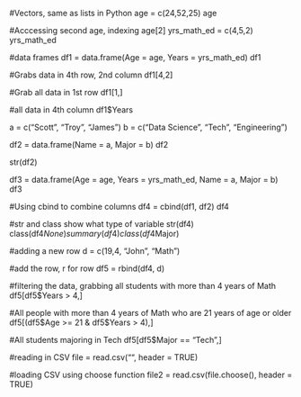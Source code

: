 #Vectors, same as lists in Python
age = c(24,52,25)
age

#Acccessing second age, indexing
age[2]
yrs_math_ed = c(4,5,2)
yrs_math_ed

#data frames
df1 = data.frame(Age = age, Years = yrs_math_ed)
df1

#Grabs data in 4th row, 2nd column
df1[4,2]

#Grab all data in 1st row
df1[1,]

#all data in 4th column
df1$Years

a = c("Scott", "Troy", "James")
b = c("Data Science", "Tech", "Engineering")

df2 = data.frame(Name = a, Major = b)
df2

str(df2)

df3 = data.frame(Age = age, Years = yrs_math_ed, Name = a, Major = b)
df3


#Using cbind to combine columns
df4 = cbind(df1, df2)
df4

#str and class show what type of variable
str(df4)
class(df4$None)
summary(df4)
class(df4$Major)


#adding a new row
d = c(19,4, "John", "Math")

#add the row, r for row
df5 = rbind(df4, d)

#filtering the data, grabbing all students with more than 4 years of Math
df5[df5$Years > 4,]

#All people with more than 4 years of Math who are 21 years of age or older
df5[(df5$Age >= 21 & df5$Years > 4),]

#All students majoring in Tech
df5[df5$Major == "Tech",]

#reading in CSV
file = read.csv("", header = TRUE)

#loading CSV using choose function
file2 = read.csv(file.choose(), header = TRUE)